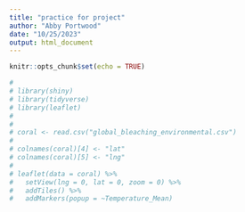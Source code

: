 ```yaml
---
title: "practice for project"
author: "Abby Portwood"
date: "10/25/2023"
output: html_document
---
```


```r
knitr::opts_chunk$set(echo = TRUE)
```

```r
# 
# library(shiny)
# library(tidyverse)
# library(leaflet)
# 
# 
# coral <- read.csv("global_bleaching_environmental.csv")
# 
# colnames(coral)[4] <- "lat"
# colnames(coral)[5] <- "lng"
# 
# leaflet(data = coral) %>% 
#   setView(lng = 0, lat = 0, zoom = 0) %>% 
#   addTiles() %>%
#   addMarkers(popup = ~Temperature_Mean)
```

